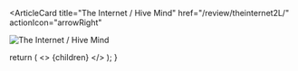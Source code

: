 <ArticleCard
  title="The Internet / Hive Mind"
  href="/review/theinternet2L/"
  actionIcon="arrowRight"
>

![The Internet / Hive Mind](../../images/cd/theinternet2L.jpg)

</ArticleCard>

  return (
    <>
      {children}
    </>
  );
}